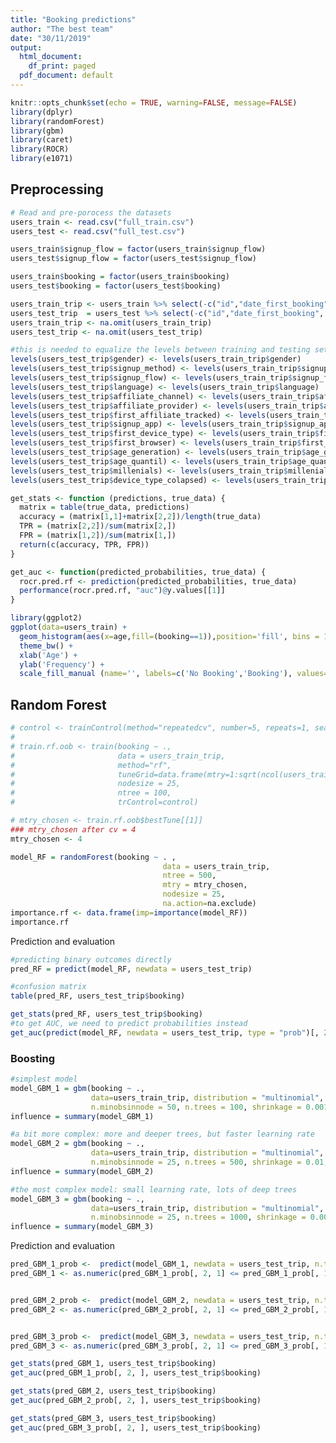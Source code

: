 ```yaml
---
title: "Booking predictions"
author: "The best team"
date: "30/11/2019"
output:
  html_document:
    df_print: paged
  pdf_document: default
---
```


```r
knitr::opts_chunk$set(echo = TRUE, warning=FALSE, message=FALSE)
library(dplyr)
library(randomForest)
library(gbm)
library(caret)
library(ROCR)
library(e1071)
```

## Preprocessing


```r
# Read and pre-porocess the datasets
users_train <- read.csv("full_train.csv")
users_test <- read.csv("full_test.csv")

users_train$signup_flow = factor(users_train$signup_flow)
users_test$signup_flow = factor(users_test$signup_flow)

users_train$booking = factor(users_train$booking)
users_test$booking = factor(users_test$booking)

users_train_trip <- users_train %>% select(-c("id","date_first_booking", "country_destination"))
users_test_trip  = users_test %>% select(-c("id","date_first_booking", "country_destination"))
users_train_trip <- na.omit(users_train_trip)
users_test_trip <- na.omit(users_test_trip)

#this is needed to equalize the levels between training and testing sets so we can do predictions
levels(users_test_trip$gender) <- levels(users_train_trip$gender)
levels(users_test_trip$signup_method) <- levels(users_train_trip$signup_method)
levels(users_test_trip$signup_flow) <- levels(users_train_trip$signup_flow)
levels(users_test_trip$language) <- levels(users_train_trip$language)
levels(users_test_trip$affiliate_channel) <- levels(users_train_trip$affiliate_channel)
levels(users_test_trip$affiliate_provider) <- levels(users_train_trip$affiliate_provider)
levels(users_test_trip$first_affiliate_tracked) <- levels(users_train_trip$first_affiliate_tracked)
levels(users_test_trip$signup_app) <- levels(users_train_trip$signup_app)
levels(users_test_trip$first_device_type) <- levels(users_train_trip$first_device_type)
levels(users_test_trip$first_browser) <- levels(users_train_trip$first_browser)
levels(users_test_trip$age_generation) <- levels(users_train_trip$age_generation)
levels(users_test_trip$age_quantil) <- levels(users_train_trip$age_quantil)
levels(users_test_trip$millenials) <- levels(users_train_trip$millenials)
levels(users_test_trip$device_type_colapsed) <- levels(users_train_trip$device_type_colapsed)

get_stats <- function (predictions, true_data) {
  matrix = table(true_data, predictions) 
  accuracy = (matrix[1,1]+matrix[2,2])/length(true_data)
  TPR = (matrix[2,2])/sum(matrix[2,])
  FPR = (matrix[1,2])/sum(matrix[1,])
  return(c(accuracy, TPR, FPR))
}

get_auc <- function(predicted_probabilities, true_data) {
  rocr.pred.rf <- prediction(predicted_probabilities, true_data)
  performance(rocr.pred.rf, "auc")@y.values[[1]]
}
```


```r
library(ggplot2)
ggplot(data=users_train) +
  geom_histogram(aes(x=age,fill=(booking==1)),position='fill', bins = 15) +
  theme_bw() +
  xlab('Age') +
  ylab('Frequency') +
  scale_fill_manual (name='', labels=c('No Booking','Booking'), values=c('grey60','blue'))
```


## Random Forest

```r
# control <- trainControl(method="repeatedcv", number=5, repeats=1, search="random")
# 
# train.rf.oob <- train(booking ~ .,
#                       data = users_train_trip,
#                       method="rf",
#                       tuneGrid=data.frame(mtry=1:sqrt(ncol(users_train_trip))),
#                       nodesize = 25, 
#                       ntree = 100,
#                       trControl=control)

# mtry_chosen <- train.rf.oob$bestTune[[1]]   
### mtry_chosen after cv = 4
mtry_chosen <- 4

model_RF = randomForest(booking ~ . , 
                                  data = users_train_trip, 
                                  ntree = 500, 
                                  mtry = mtry_chosen, 
                                  nodesize = 25,
                                  na.action=na.exclude)
importance.rf <- data.frame(imp=importance(model_RF))
importance.rf
```



Prediction and evaluation

```r
#predicting binary outcomes directly
pred_RF = predict(model_RF, newdata = users_test_trip)
```

```r
#confusion matrix
table(pred_RF, users_test_trip$booking)
```

```r
get_stats(pred_RF, users_test_trip$booking)
#to get AUC, we need to predict probabilities instead
get_auc(predict(model_RF, newdata = users_test_trip, type = "prob")[, 2], users_test_trip$booking)
```


### Boosting

```r
#simplest model
model_GBM_1 = gbm(booking ~ .,
                  data=users_train_trip, distribution = "multinomial",
                  n.minobsinnode = 50, n.trees = 100, shrinkage = 0.001, interaction.depth = 3)
influence = summary(model_GBM_1)
```


```r
#a bit more complex: more and deeper trees, but faster learning rate
model_GBM_2 = gbm(booking ~ .,
                  data=users_train_trip, distribution = "multinomial",
                  n.minobsinnode = 25, n.trees = 500, shrinkage = 0.01, interaction.depth = 7)
influence = summary(model_GBM_2)
```



```r
#the most complex model: small learning rate, lots of deep trees 
model_GBM_3 = gbm(booking ~ .,
                  data=users_train_trip, distribution = "multinomial",
                  n.minobsinnode = 25, n.trees = 1000, shrinkage = 0.001, interaction.depth = 10)
influence = summary(model_GBM_3)
```

Prediction and evaluation


```r
pred_GBM_1_prob <-  predict(model_GBM_1, newdata = users_test_trip, n.trees = 100, type = "response")
pred_GBM_1 <- as.numeric(pred_GBM_1_prob[, 2, 1] <= pred_GBM_1_prob[, 1, 1])


pred_GBM_2_prob <-  predict(model_GBM_2, newdata = users_test_trip, n.trees = 500, type = "response")
pred_GBM_2 <- as.numeric(pred_GBM_2_prob[, 2, 1] <= pred_GBM_2_prob[, 1, 1])


pred_GBM_3_prob <-  predict(model_GBM_3, newdata = users_test_trip, n.trees = 1000, type = "response")
pred_GBM_3 <- as.numeric(pred_GBM_3_prob[, 2, 1] <= pred_GBM_3_prob[, 1, 1])
```

```r
get_stats(pred_GBM_1, users_test_trip$booking)
get_auc(pred_GBM_1_prob[, 2, ], users_test_trip$booking)

get_stats(pred_GBM_2, users_test_trip$booking)
get_auc(pred_GBM_2_prob[, 2, ], users_test_trip$booking)

get_stats(pred_GBM_3, users_test_trip$booking)
get_auc(pred_GBM_3_prob[, 2, ], users_test_trip$booking)
```





